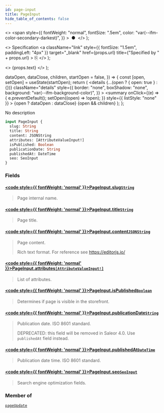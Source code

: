 ```yaml
---
id: page-input
title: PageInput
hide_table_of_contents: false
---
```


  <>
    <span
      style={{
        fontWeight: "normal",
        fontSize: ".5em",
        color: "var(--ifm-color-secondary-darkest)",
      }}
    >
      &nbsp;●&nbsp;
    </span>
  </>
);

  <>
    Specification
    <a
      className="link"
      style={{ fontSize: "1.5em", paddingLeft: "4px" }}
      target="\_blank"
      href={props.url}
      title={"Specified by " + props.url}
    >
      ⎘
    </a>
  </>
);

  <>
    <span className={props.class}>{props.text}</span>
  </>
);


  dataOpen,
  dataClose,
  children,
  startOpen = false,
}) => {
  const [open, setOpen] = useState(startOpen);
  return (
    <details
      {...(open ? { open: true } : {})}
      className="details"
      style={{
        border: "none",
        boxShadow: "none",
        background: "var(--ifm-background-color)",
      }}
    >
      <summary
        onClick={(e) => {
          e.preventDefault();
          setOpen((open) => !open);
        }}
        style={{ listStyle: "none" }}
      >
        {open ? dataOpen : dataClose}
      </summary>
      {open && children}
    </details>
  );
};

No description

```graphql
input PageInput {
  slug: String
  title: String
  content: JSONString
  attributes: [AttributeValueInput!]
  isPublished: Boolean
  publicationDate: String
  publishedAt: DateTime
  seo: SeoInput
}
```

### Fields

#### [<code style={{ fontWeight: 'normal' }}>PageInput.<b>slug</b></code>](#)<Bullet />[`String`](../../../api-reference/miscellaneous/scalars/string) <Badge class="badge badge--secondary" text="scalar"/>

> Page internal name.

#### [<code style={{ fontWeight: 'normal' }}>PageInput.<b>title</b></code>](#)<Bullet />[`String`](../../../api-reference/miscellaneous/scalars/string) <Badge class="badge badge--secondary" text="scalar"/>

> Page title.

#### [<code style={{ fontWeight: 'normal' }}>PageInput.<b>content</b></code>](#)<Bullet />[`JSONString`](../../../api-reference/miscellaneous/scalars/jsonstring) <Badge class="badge badge--secondary" text="scalar"/>

> Page content.
>
> Rich text format. For reference see https://editorjs.io/

#### [<code style={{ fontWeight: 'normal' }}>PageInput.<b>attributes</b></code>](#)<Bullet />[`[AttributeValueInput!]`](../../../api-reference/attributes/inputs/attribute-value-input) <Badge class="badge badge--secondary" text="list"/> <Badge class="badge badge--secondary" text="input"/>

> List of attributes.

#### [<code style={{ fontWeight: 'normal' }}>PageInput.<b>isPublished</b></code>](#)<Bullet />[`Boolean`](../../../api-reference/miscellaneous/scalars/boolean) <Badge class="badge badge--secondary" text="scalar"/>

> Determines if page is visible in the storefront.

#### [<code style={{ fontWeight: 'normal' }}>PageInput.<b>publicationDate</b></code>](#)<Bullet />[`String`](../../../api-reference/miscellaneous/scalars/string) <Badge class="badge badge--secondary" text="scalar"/>

> Publication date. ISO 8601 standard.
>
> DEPRECATED: this field will be removed in Saleor 4.0. Use `publishedAt` field instead.

#### [<code style={{ fontWeight: 'normal' }}>PageInput.<b>publishedAt</b></code>](#)<Bullet />[`DateTime`](../../../api-reference/miscellaneous/scalars/date-time) <Badge class="badge badge--secondary" text="scalar"/>

> Publication date time. ISO 8601 standard.
>
> <Badge text="Added in Saleor 3.3" class="secondary margin-bottom--sm" />

#### [<code style={{ fontWeight: 'normal' }}>PageInput.<b>seo</b></code>](#)<Bullet />[`SeoInput`](../../../api-reference/miscellaneous/inputs/seo-input) <Badge class="badge badge--secondary" text="input"/>

> Search engine optimization fields.

### Member of

[`pageUpdate`](../../../api-reference/pages/mutations/page-update) <Badge class="badge badge--secondary" text="mutation"/>
